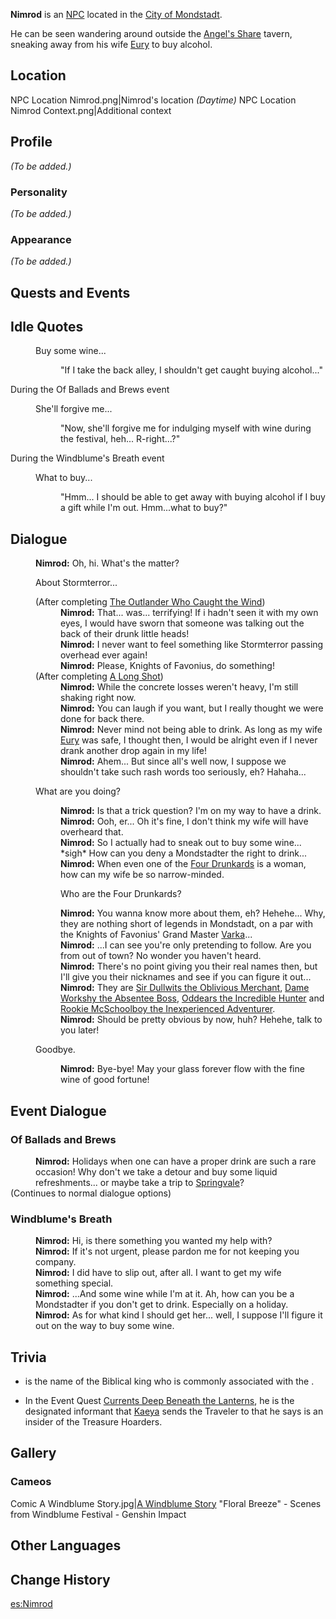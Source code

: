 {{Meta
<!-- REMOVE THIS TEMPLATE AFTER ADDING MISSING INFO -->
|missing_NPC_profile  = yes
}}
{{Character Infobox
|image            = NPC Nimrod.png
|region           = Mondstadt
|type             = NPC
|spouse           = Eury
}}
'''Nimrod''' is an [[NPC]] located in the [[City of Mondstadt]].

He can be seen wandering around outside the [[Angel's Share]] tavern, sneaking away from his wife [[Eury]] to buy alcohol.

==Location==
<gallery>
NPC Location Nimrod.png|Nimrod's location ''(Daytime)''
NPC Location Nimrod Context.png|Additional context
</gallery>

==Profile==
<!-- detailed story/lore information goes here -->
''(To be added.)''

===Personality===
''(To be added.)''

===Appearance===
''(To be added.)''

==Quests and Events==
{{Quests and Events}}

==Idle Quotes==
{{Dialogue start}}
: {{DIcon|Idle}} Buy some wine...
:: {{A|VO Nimrod 01.ogg}} "If I take the back alley, I shouldn't get caught buying alcohol..."
{{Dialogue end}}

;During the Of Ballads and Brews event
{{Dialogue start}}
: {{DIcon|Idle}} She'll forgive me...
:: {{A|VO Nimrod Of Ballads and Brews 01.ogg}} "Now, she'll forgive me for indulging myself with wine during the festival, heh... R-right...?"
{{Dialogue end}}

;During the Windblume's Breath event
{{Dialogue start}}
: {{DIcon|Idle}} What to buy...
:: {{tx}} "Hmm... I should be able to get away with buying alcohol if I buy a gift while I'm out. Hmm...what to buy?"
{{Dialogue end}}

==Dialogue==
{{Dialogue start}}
:'''Nimrod:''' Oh, hi. What's the matter?
:{{DIcon}} About Stormterror...
:;(After completing [[The Outlander Who Caught the Wind]])
::'''Nimrod:''' That... was... terrifying! If i hadn't seen it with my own eyes, I would have sworn that someone was talking out the back of their drunk little heads!
::'''Nimrod:''' I never want to feel something like Stormterror passing overhead ever again!
::'''Nimrod:''' Please, Knights of Favonius, do something!
:;(After completing [[A Long Shot]])
::'''Nimrod:''' While the concrete losses weren't heavy, I'm still shaking right now.
::'''Nimrod:''' You can laugh if you want, but I really thought we were done for back there.
::'''Nimrod:''' Never mind not being able to drink. As long as my wife [[Eury]] was safe, I thought then, I would be alright even if I never drank another drop again in my life!
::'''Nimrod:''' Ahem... But since all's well now, I suppose we shouldn't take such rash words too seriously, eh? Hahaha...
:{{DIcon}} What are you doing?
::'''Nimrod:''' Is that a trick question? I'm on my way to have a drink.
::'''Nimrod:''' Ooh, er... Oh it's fine, I don't think my wife will have overheard that.
::'''Nimrod:''' So I actually had to sneak out to buy some wine... *sigh* How can you deny a Mondstadter the right to drink...
::'''Nimrod:''' When even one of the [[Four Drunkards]] is a woman, how can my wife be so narrow-minded.
::{{DIcon}} Who are the Four Drunkards?
::'''Nimrod:''' You wanna know more about them, eh? Hehehe... Why, they are nothing short of legends in Mondstadt, on a par with the Knights of Favonius' Grand Master [[Varka]]...
::'''Nimrod:''' ...I can see you're only pretending to follow. Are you from out of town? No wonder you haven't heard.
::'''Nimrod:''' There's no point giving you their real names then, but I'll give you their nicknames and see if you can figure it out...
::'''Nimrod:''' They are [[Quinn|Sir Dullwits the Oblivious Merchant]], [[Margaret|Dame Workshy the Absentee Boss]], [[Draff|Oddears the Incredible Hunter]] and [[Jack|Rookie McSchoolboy the Inexperienced Adventurer]].
::'''Nimrod:''' Should be pretty obvious by now, huh? Hehehe, talk to you later!
:{{DIcon}} Goodbye.
::'''Nimrod:''' Bye-bye! May your glass forever flow with the fine wine of good fortune!
{{Dialogue end}}

==Event Dialogue==
===Of Ballads and Brews===
{{Dialogue start}}
:'''Nimrod:''' Holidays when one can have a proper drink are such a rare occasion! Why don't we take a detour and buy some liquid refreshments... or maybe take a trip to [[Springvale]]?
;(Continues to normal dialogue options)
{{Dialogue end}}

===Windblume's Breath===
{{Dialogue start}}
:'''Nimrod:''' Hi, is there something  you wanted my help with?
:'''Nimrod:''' If it's not urgent, please pardon me for not keeping you company.
:'''Nimrod:''' I did have to slip out, after all. I want to get my wife something special.
:'''Nimrod:''' ...And some wine while I'm at it. Ah, how can you be a Mondstadter if you don't get to drink. Especially on a holiday.
:'''Nimrod:''' As for what kind I should get her... well, I suppose I'll figure it out on the way to buy some wine.
{{Dialogue end}}

==Trivia==
* {{w|Nimrod}} is the name of the Biblical king who is commonly associated with the {{w|Tower of Babel}}.
* In the Event Quest [[Currents Deep Beneath the Lanterns]], he is the designated informant that [[Kaeya]] sends the Traveler to that he says is an insider of the Treasure Hoarders.

==Gallery==
===Cameos===
<gallery>
Comic A Windblume Story.jpg|[https://twitter.com/GenshinImpact/status/1372405829631021060 A Windblume Story]
"Floral Breeze" - Scenes from Windblume Festival - Genshin Impact
</gallery>

==Other Languages==
{{Other Languages
|default_hidden = 1
|en      = Nimrod
|zhs     = 宁禄
|zhs_rm  = Nínglù
|zht     = 寧錄
|zht_rm  = Nínglù
|ja      = ニムロド
|ja_rm   = Nimurodo
|ko      = 니므롯
|ko_rm   = Nimeurot
|es      = Nimrod
|fr      = Nimrod
|ru      = Нимрод
|th      = Nimrod
|vi      = Nimrod
|de      = Nimrod
|id      = Nimrod
|pt      = Nimrod
|tr      = Nimrod
|it      = Nimrod
}}

==Change History==
{{Change History|1.0}}

[[es:Nimrod]]